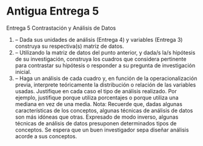 # Antigua Entrega 5

Entrega 5
Contrastación y Análisis de Datos

1) – Dada sus unidades de análisis (Entrega 4) y variables (Entrega 3) construya su respectiva(s) matriz de datos.
2) – Utilizando la matriz de datos del punto anterior, y dada/s la/s hipótesis de su investigación, construya los cuadros que considera pertinente para contrastar su hipótesis o responder a su pregunta de investigación inicial.
3) – Haga un análisis de cada cuadro y, en función de la operacionalización previa, interprete teóricamente la distribución o relación de las variables usadas. Justifique en cada caso el tipo de análisis realizado. Por ejemplo, justifique porque utiliza porcentajes o porque utiliza una mediana en vez de una media. 
Nota: Recuerde que, dadas algunas características de los conceptos, algunas técnicas de análisis de datos son más idóneas que otras. Expresado de modo inverso, algunas técnicas de análisis de datos presuponen determinados tipos de conceptos. Se espera que un buen investigador sepa diseñar análisis acorde a sus conceptos.


